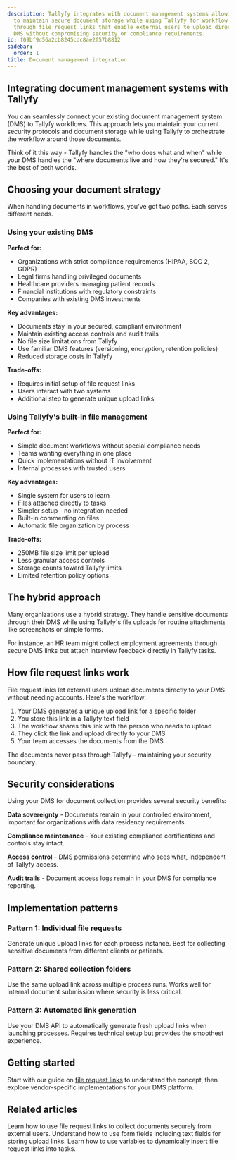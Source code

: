 ```yaml
---
description: Tallyfy integrates with document management systems allowing organizations
  to maintain secure document storage while using Tallyfy for workflow orchestration
  through file request links that enable external users to upload directly to your
  DMS without compromising security or compliance requirements.
id: f09bf9d56a2cb8245cdc8ae2f57b8812
sidebar:
  order: 1
title: Document management integration
---
```



## Integrating document management systems with Tallyfy

You can seamlessly connect your existing document management system (DMS) to Tallyfy workflows. This approach lets you maintain your current security protocols and document storage while using Tallyfy to orchestrate the workflow around those documents.

Think of it this way - Tallyfy handles the "who does what and when" while your DMS handles the "where documents live and how they're secured." It's the best of both worlds.

## Choosing your document strategy

When handling documents in workflows, you've got two paths. Each serves different needs.

### Using your existing DMS

**Perfect for:**
- Organizations with strict compliance requirements (HIPAA, SOC 2, GDPR)
- Legal firms handling privileged documents
- Healthcare providers managing patient records
- Financial institutions with regulatory constraints
- Companies with existing DMS investments

**Key advantages:**
- Documents stay in your secured, compliant environment
- Maintain existing access controls and audit trails
- No file size limitations from Tallyfy
- Use familiar DMS features (versioning, encryption, retention policies)
- Reduced storage costs in Tallyfy

**Trade-offs:**
- Requires initial setup of file request links
- Users interact with two systems
- Additional step to generate unique upload links

### Using Tallyfy's built-in file management

**Perfect for:**
- Simple document workflows without special compliance needs
- Teams wanting everything in one place
- Quick implementations without IT involvement
- Internal processes with trusted users

**Key advantages:**
- Single system for users to learn
- Files attached directly to tasks
- Simpler setup - no integration needed
- Built-in commenting on files
- Automatic file organization by process

**Trade-offs:**
- 250MB file size limit per upload
- Less granular access controls
- Storage counts toward Tallyfy limits
- Limited retention policy options

## The hybrid approach

Many organizations use a hybrid strategy. They handle sensitive documents through their DMS while using Tallyfy's file uploads for routine attachments like screenshots or simple forms.

For instance, an HR team might collect employment agreements through secure DMS links but attach interview feedback directly in Tallyfy tasks.

## How file request links work

File request links let external users upload documents directly to your DMS without needing accounts. Here's the workflow:

1. Your DMS generates a unique upload link for a specific folder
2. You store this link in a Tallyfy text field
3. The workflow shares this link with the person who needs to upload
4. They click the link and upload directly to your DMS
5. Your team accesses the documents from the DMS

The documents never pass through Tallyfy - maintaining your security boundary.

## Security considerations

Using your DMS for document collection provides several security benefits:

**Data sovereignty** - Documents remain in your controlled environment, important for organizations with data residency requirements.

**Compliance maintenance** - Your existing compliance certifications and controls stay intact.

**Access control** - DMS permissions determine who sees what, independent of Tallyfy access.

**Audit trails** - Document access logs remain in your DMS for compliance reporting.

## Implementation patterns

### Pattern 1: Individual file requests

Generate unique upload links for each process instance. Best for collecting sensitive documents from different clients or patients.

### Pattern 2: Shared collection folders

Use the same upload link across multiple process runs. Works well for internal document submission where security is less critical.

### Pattern 3: Automated link generation

Use your DMS API to automatically generate fresh upload links when launching processes. Requires technical setup but provides the smoothest experience.

## Getting started

Start with our guide on [file request links](mdc:products/pro/integrations/document-management/file-request-links/) to understand the concept, then explore vendor-specific implementations for your DMS platform.

## Related articles
<CardGrid>
<LinkTitleCard header="<b>Integrations > File request links</b>" href="/products/pro/integrations/document-management/file-request-links/" > Learn how to use file request links to collect documents securely from external users. </LinkTitleCard>
<LinkTitleCard header="<b>Tasks > Form fields</b>" href="/products/pro/tracking-and-tasks/tasks/what-are-form-fields-in-tallyfy/" > Understand how to use form fields including text fields for storing upload links. </LinkTitleCard>
<LinkTitleCard header="<b>Templates > Variables</b>" href="/products/pro/documenting/templates/variables/" > Learn how to use variables to dynamically insert file request links into tasks. </LinkTitleCard>
</CardGrid>
